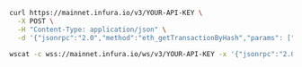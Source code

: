 
<Tabs>
  <TabItem value="cURL">

  ```bash
  curl https://mainnet.infura.io/v3/YOUR-API-KEY \
    -X POST \
    -H "Content-Type: application/json" \
    -d '{"jsonrpc":"2.0","method":"eth_getTransactionByHash","params": ["0xbb3a336e3f823ec18197f1e13ee875700f08f03e2cab75f0d0b118dabb44cba0"],"id":1}'
  ```

  </TabItem>
  <TabItem value="WSS">

  ```bash
  wscat -c wss://mainnet.infura.io/ws/v3/YOUR-API-KEY -x '{"jsonrpc":"2.0","method":"eth_getTransactionByHash","params": ["0xbb3a336e3f823ec18197f1e13ee875700f08f03e2cab75f0d0b118dabb44cba0"],"id":1}'
  ```

  </TabItem>
</Tabs>

